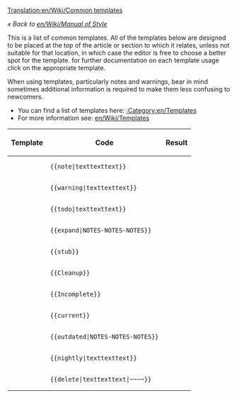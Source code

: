 [[Translation:en/Wiki/Common templates]]

''« Back to [[en/Wiki/Manual of Style]]''

This is a list of common templates. All of the templates below are designed to be placed at the top of the article or section to which it relates, unless not suitable for that location, in which case the editor is free to choose a better spot for the template. for further documentation on each template usage click on the appropriate template.

When using templates, particularly notes and warnings, bear in mind sometimes additional information is required to make them less confusing to newcomers.

*You can find a list of templates here: [[:Category:en/Templates]]
*For more information see: [[en/Wiki/Templates]]


{|
!Template!!Code!!Result
|-
|{{en/S|note}}||<pre>{{note|texttexttext}}</pre>||{{en/Note|texttexttext}}
|-
|{{en/S|warning}}||<pre>{{warning|texttexttext}}</pre>||{{en/Warning|texttexttext}}
|-
|{{en/S|todo}}||<pre>{{todo|texttexttext}}</pre>||{{en/Todo|texttexttext| }}
|-
|{{en/S|expand}}||<pre>{{expand|NOTES-NOTES-NOTES}}</pre>||{{en/Manual/Expand|NOTES-NOTES-NOTES|}}
|-
|{{en/S|stub}}||<pre>{{stub}}</pre>||{{en/Manual/Base Set/Industries/Stub| }}
|-
|{{en/S|Cleanup}}||<pre>{{Cleanup}}</pre>||{{en/Wiki/Cleanup| }}
|-
|{{en/S|Incomplete}} ||<pre>{{Incomplete}}</pre>||{{en/Incomplete| }}
|-
|{{en/S|current}}||<pre>{{current}}</pre>||{{en/Wiki/Current| }}
|-
|{{en/S|outdated}}||<pre>{{outdated|NOTES-NOTES-NOTES}}</pre>||{{en/Outdated|NOTES-NOTES-NOTES|}}
|-
|{{en/S|nightly}}||<pre>{{nightly|texttexttext}}</pre>||{{en/Wiki/Nightly|texttexttext}}
|-
|{{en/S|delete}}||<pre>{{delete|texttexttext|~~~~}}</pre>||{{en/Delete|texttexttext|[[en/Zojj|Zojj]] 11:21, 6 June 2007 (CEST)| }}
|}

